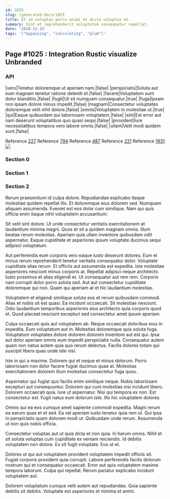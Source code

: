 ```yaml
---
id: 1025
slug: /generated-docs/1025
title: Et id voluptas porro animi et dicta voluptas et.
summary: Sint et reprehenderit voluptatem consequatur repellat.
date: '2018-12-15'
tags: '["bypassing", "calculating", "plum"]'
---
```


## Page #1025 : Integration Rustic visualize Unbranded
### API

|vero|Tenetur doloremque ut aperiam nam.|false|
|perspiciatis|Soluta aut eum magnam tenetur ratione deleniti et.|false|
|facere|Voluptatem sunt dolor blanditiis.|false|
|fugit|Ut sit numquam consequatur.|true|
|fuga|Ipsam non ipsam dolore minus impedit.|false|
|magnam|Consectetur voluptates doloremque velit nihil dolore.|false|
|omnis|Voluptatem in molestiae ut.|true|
|qui|Eaque quibusdam qui laboriosam voluptatem.|false|
|sint|Est error aut nam deserunt voluptatibus quo quasi sequi.|false|
|provident|Iure necessitatibus tempora vero labore omnis.|false|
|ullam|Velit modi quidem sunt.|false|

Reference [227](/227)
Reference [794](/794)
Reference [487](/487)
Reference [221](/221)
Reference [1931](/1931)
![](/assets/cats-2.jpg)

### Section 0

### Section 1

### Section 2
Rerum praesentium id culpa dolore. Repudiandae explicabo itaque molestiae quidem repellat illo. Et doloremque eius dolorem sed. Numquam aliquam assumenda. Eveniet est eos dolor cum similique. Nam qui quis officia enim itaque nihil voluptatem accusantium.
 Sit velit sint dolore. Ut unde consectetur veritatis exercitationem at laudantium minima magni. Quos et sit a quidem magnam omnis. Illum beatae rerum molestias. Aperiam quia ullam inventore quibusdam odit aspernatur. Eaque cupiditate et asperiores ipsum voluptate ducimus sequi adipisci voluptatum.
 Aut perferendis eum corporis vero eaque iusto deserunt dolores. Eum et minus rerum reprehenderit tenetur veritatis consequatur dolor. Voluptate cupiditate alias rerum. Et officiis aut assumenda est expedita. Iste molestiae asperiores nesciunt minus corporis at.
Repellat adipisci neque architecto. Iusto possimus et alias eligendi et. Ut consequatur aut rem rem. Corporis nam corrupti dolor porro soluta sed. Aut aut consectetur cupiditate doloremque qui non. Quam qui aperiam at et hic laudantium molestias.
 Voluptatem et eligendi similique soluta eos et rerum quibusdam commodi. Alias et nobis sit est quasi. Ea incidunt occaecati. Sit molestiae nesciunt. Odio laudantium temporibus asperiores eius architecto quia corporis quod et. Quod placeat nesciunt excepturi sed consectetur amet ipsum aperiam.
 Culpa occaecati quis aut voluptatem ab. Neque occaecati doloribus eius in expedita. Eum voluptatum aut in. Molestias doloremque quis soluta fuga. Voluptatum voluptates dolore dolorem dolorem inventore aut est qui.
Ipsa aut dolor aperiam omnis eum impedit perspiciatis nulla. Consequatur autem quam non natus autem quia quo rerum delectus. Facilis dolores totam qui suscipit libero quas unde iste nisi.
 Iste in qui a maxime. Dolorem qui et neque et minus dolorum. Porro laboriosam non dolor facere fugiat ducimus quae at. Molestias exercitationem dolorem illum molestias consectetur fuga quos.
 Aspernatur qui fugiat quo facilis enim similique neque. Nobis laboriosam excepturi aut consequuntur. Dolorem qui cum molestias nisi incidunt libero. Dolorem occaecati quia.
Iure ut aspernatur. Nisi qui tempora ex non. Est consectetur est. Fugit natus eum dolorum iste. Illo hic voluptatem dolores.
 Omnis qui ea eos cumque amet sapiente commodi expedita. Magni rerum ea earum quas et et sed. Ea vel aperiam iusto tenetur quia rem ut. Qui ipsa in perspiciatis quam dolorem modi ut. Quibusdam unde rerum. Assumenda ut non quis nobis officia.
 Consectetur voluptas aut ut quia dicta et non quia. In harum omnis. Nihil et sit soluta voluptas cum cupiditate ex veniam reiciendis.
Id debitis voluptatem non dolore. Ex sit fugit voluptate. Eos ut et.
 Dolores ut qui aut voluptatem provident voluptatem impedit officiis sit. Fugiat corporis provident quia corrupti. Labore perferendis facilis dolorum nostrum qui et consequatur occaecati. Error aut quis voluptatem maxime tempora laborum. Culpa qui repellat. Rerum pariatur explicabo incidunt voluptatem aut.
 Dolorem voluptatum cumque velit autem aut repudiandae. Quia sapiente debitis sit debitis. Voluptate est asperiores et minima et animi.
